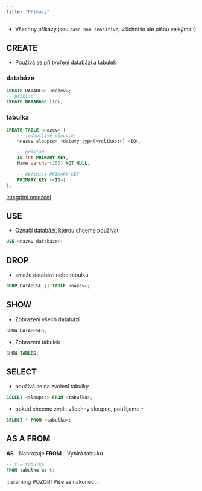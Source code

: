 ```yaml
---
title: "Příkazy"
---
```

* Všechny příkazy jsou `case non-sensitive`, všichni to ale píšou velkýma :\)

## CREATE
* Používá se při tvoření databází a tabulek
### databáze
```sql
CREATE DATABESE <nazev>;
-- přáklad
CREATE DATABASE lidi;
```

### tabulka
```sql
CREATE TABLE <nazev> (
    -- jednotlivé sloupce
    <nazev sloupce> <datový typ>(<velikost>) <IO>,

    -- příklad
    ID int PRIMARY KEY,
    Name varchar(255) NOT NULL,

    -- definice PRIMARY KEY
    PRIMARY KEY (<ID>) 
);
```
[Integritní omezení](./io) 

## USE
* Označí databázi, kterou chceme používat
```sql
USE <nazev databáze>;
```

## DROP
* smaže databázi nebo tabulku
```sql
DROP DATABESE || TABLE <nazev>;
```

## SHOW
* Zobrazení všech databází
```sql
SHOW DATABESES;
```

* Zobrazení tabulek
```sql
SHOW TABLES;
```
 
## SELECT
* používá se na zvolení tabulky
```sql
SELECT <sloupec> FROM <tabulka>;
```

* pokud chceme zvolit všechny sloupce, použijeme `*`
```sql
SELECT * FROM <tabulka>;
```

## AS A FROM
**AS** - Nahrazuje
**FROM** - Vybírá tabulku
```sql
-- t = tabulka
FROM tabulka as t;
```
:::warning POZOR!
Píše se nakonec
:::

